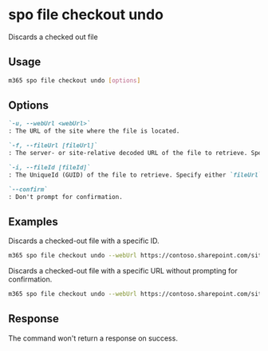 
# spo file checkout undo

Discards a checked out file

## Usage

```sh
m365 spo file checkout undo [options]
```

## Options

```md definition-list
`-u, --webUrl <webUrl>`
: The URL of the site where the file is located.

`-f, --fileUrl [fileUrl]`
: The server- or site-relative decoded URL of the file to retrieve. Specify either `fileUrl` or `fileId` but not both.

`-i, --fileId [fileId]`
: The UniqueId (GUID) of the file to retrieve. Specify either `fileUrl` or `fileId` but not both.

`--confirm`
: Don't prompt for confirmation.
```

<Global />

## Examples

Discards a checked-out file with a specific ID.

```sh
m365 spo file checkout undo --webUrl https://contoso.sharepoint.com/sites/project-x --fileId 'b2307a39-e878-458b-bc90-03bc578531d6'
```

Discards a checked-out file with a specific URL without prompting for confirmation.

```sh
m365 spo file checkout undo --webUrl https://contoso.sharepoint.com/sites/project-x --fileUrl '/sites/project-x/documents/Test1.docx' --confirm
```

## Response

The command won't return a response on success.
